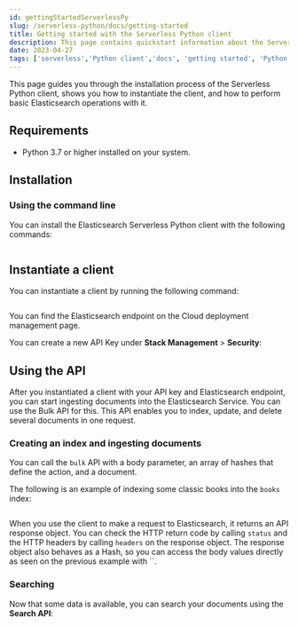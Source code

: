 ```yaml
---
id: gettingStartedServerlessPy
slug: /serverless-python/docs/getting-started
title: Getting started with the Serverless Python client
description: This page contains quickstart information about the Serverless Python client.
date: 2023-04-27
tags: ['serverless','Python client','docs', 'getting started', 'Python']
---
```


This page guides you through the installation process of the Serverless Python client, shows you how to instantiate the client, and how to perform basic 
Elasticsearch operations with it.

## Requirements

* Python 3.7 or higher installed on your system.

## Installation

### Using the command line

You can install the Elasticsearch Serverless Python client with the following 
commands:

```bash
```


## Instantiate a client

You can instantiate a client by running the following command:

```python

```

You can find the Elasticsearch endpoint on the Cloud deployment management page.

<DocImage url="images/copy-endpoint.gif" alt="Copy the endpoint for Elasticsearch"/>

You can create a new API Key under **Stack Management** > **Security**:

<DocImage url="images/setup-api-key.gif" alt="Create and copy API Key"/>


## Using the API

After you instantiated a client with your API key and Elasticsearch endpoint, 
you can start ingesting documents into the Elasticsearch Service. You can use 
the Bulk API for this. This API enables you to index, update, and delete several 
documents in one request.


### Creating an index and ingesting documents

You can call the `bulk` API with a body parameter, an array of hashes that 
define the action, and a document. 

The following is an example of indexing some classic books into the `books` 
index:

```python

```

When you use the client to make a request to Elasticsearch, it returns an API 
response object. You can check the HTTP return code by calling `status` and the 
HTTP headers by calling `headers` on the response object. The response object 
also behaves as a Hash, so you can access the body values directly as seen on 
the previous example with ``.


### Searching

Now that some data is available, you can search your documents using the 
**Search API**:

```python
```
